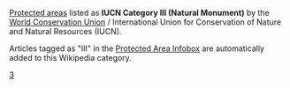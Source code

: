 {{GeoGroupTemplate}}[[Protected_area|Protected area]]s listed as '''IUCN Category III (Natural Monument)''' by the [[World_Conservation_Union|World Conservation Union]] / International Union for Conservation of Nature and Natural Resources (IUCN).

Articles tagged as "III" in the [[Wikipedia:WikiProject_Protected_Areas/Infobox|Protected Area Infobox]] are automatically added to this Wikipedia category.

{{CategoryTOC}}

[[Category:世界自然保护联盟划分的保护区|3]]